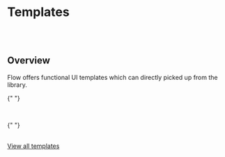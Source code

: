 # Templates

<br />

<br />

## Overview

<f-divider />

<p>
  Flow offers functional UI templates which can directly picked up from the library.

{" "}

<br />

{" "}

<br />

  <a href="https://flow.cldcvr.com/templates/index.html" target="blank">
    View all templates
  </a>
</p>
